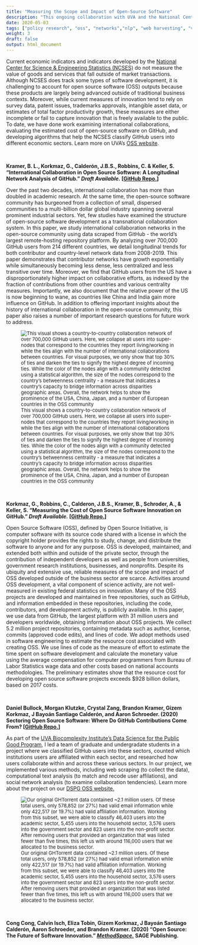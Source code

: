 ```yaml
---
title: "Measuring the Scope and Impact of Open-Source Software"
description: "This ongoing collaboration with UVA and the National Center for Science and Engineering Statistics, we use web scraping, computational text analysis and network analysis to measure the scope and impact of open-source software development."
date: 2020-05-03
tags: ["policy research", "oss", "networks","nlp", "web harvesting", "viz"]
weight: 3
draft: false
output: html_document
---
```


Current economic indicators and indicators developed by the [National Center for Science & Engineering Statistics (NCSES)](https://www.nsf.gov/statistics/) do not measure the value of goods and services that fall outside of market transactions. Although NCSES does track some types of software development, it is challenging to account for open source software (OSS) outputs because these products are largely being advanced outside of traditional business contexts. Moreover, while current measures of innovation tend to rely on survey data, patent issues, trademarks approvals, intangible asset data, or estimates of total factor productivity growth, these measures are either incomplete or fail to capture innovation that is freely available to the public. To date, we have done work examining international collaborations, evaluating the estimated cost of open-source software on GitHub, and developing algorithms that help the NCSES classify GitHub users into different economic sectors. Learn more on UVA's [OSS website](https://oss-research.netlify.app/).

<br>

**Kramer, B. L., Korkmaz, G., Calderón, J.B.S., Robbins, C. & Keller, S. “International Collaboration in Open Source Software: A Longitudinal Network Analysis of GitHub.” *Draft Available.* [[GitHub Repo.](https://github.com/uva-bi-sdad/oss-2020)]**

Over the past two decades, international collaboration has more than doubled in academic research. At the same time, the open-source software community has burgeoned from a collection of small, dispersed communities to a multi-billion dollar global industry spanning several prominent industrial sectors. Yet, few studies have examined the structure of open-source software development as a transnational collaboration system. In this paper, we study international collaboration networks in the open-source community using data scraped from GitHub - the world's largest remote-hosting repository platform. By analyzing over 700,000 GitHub users from 214 different countries, we detail longitudinal trends for both contributor and country-level network data from 2008-2019. This paper demonstrates that contributor networks have growth exponentially while simultaneously becoming less dense, less centralized and less transitive over time. Moreover, we find that GitHub users from the US have a disproportionately higher impact on collaborative efforts, as indexed by the fraction of contributions from other countries and various centrality measures. Importantly, we also document that the relative power of the US is now beginning to wane, as countries like China and India gain more influence on GitHub. In addition to offering important insights about the history of international collaboration in the open-source community, this paper also raises a number of important research questions for future work to address.

<font size="2"> 

![This visual shows a country-to-country collaboration network of over 700,000 GitHub users. Here, we collapse all users into super-nodes that correspond to the countries they report living/working in while the ties align with the number of international collaborations between countries. For visual purposes, we only show that top 30% of ties and darken the ties to signify the highest degree of incoming ties. While the color of the nodes align with a community detected using a statistical algorithm, the size of the nodes correspond to the country's betweenness centrality - a measure that indicates a country's capacity to bridge information across disparities geographic areas. Overall, the network helps to show the prominence of the USA, China, Japan, and a number of European countries in the OSS community ](/projects/oss_files/oss-network.png)

</font>

<br>

**Korkmaz, G., Robbins, C., Calderon, J.B.S., Kramer, B., Schroder, A., & Keller, S. “Measuring the Cost of Open Source Software Innovation on GitHub.” *Draft Available.* [[GitHub Repo.](https://github.com/uva-bi-sdad/oss-2020/tree/master/src/github-cost-estimation)]**

Open Source Software (OSS), defined by Open Source Initiative, is computer software with its source
code shared with a license in which the copyright holder provides the rights to study, change, and
distribute the software to anyone and for any purpose. OSS is developed, maintained, and extended both
within and outside of the private sector, through the contribution of independent developers as well as
people from universities, government research institutions, businesses, and nonprofits. Despite its ubiquity and extensive use, reliable measures of the scope and impact of OSS developed outside of the business sector are scarce. Activities around OSS development, a vital component of science activity, are not well-measured in existing federal statistics on innovation. Many of the OSS projects are developed and maintained in free repositories, such as GitHub, and information embedded in these repositories, including the code, contributors, and development activity, is publicly available. In this paper, we use data from GitHub, the largest platform with 31 million users and developers worldwide, obtaining information about OSS projects. We collect 5.2 million project repositories, containing metadata such as author, license, commits (approved code edits), and lines of code. We adopt methods used in software engineering to estimate the resource cost associated with creating OSS. We use lines of code as the measure of effort to estimate the time spent on software development and calculate the monetary value using the average compensation for computer programmers from Bureau of Labor Statistics wage data and other costs based on national accounts methodologies. The preliminary estimates show that the resource cost for developing open source software projects exceeds \$928 billion dollars, based on 2017 costs. 

<br>

**Daniel Bullock, Morgan Klutzke, Crystal Zang, Brandon Kramer, Gizem Korkmaz, J Bayoán Santiago Calderón, and Aaron Schroeder. (2020) Sectoring Open Source Software:
Where Do GitHub Contributions Come From? [[GitHub Repo.](https://github.com/uva-bi-sdad/oss-2020)]** 

As part of the [UVA Biocomplexity Institute's Data Science for the Public Good Program](https://datascienceforthepublicgood.org/events/symposium2020/poster-sessions), I led a team of graduate and undergradate students in a project where we classified GitHub users into these sectors, counted which institutions users are affiliated within each sector, and researched how users collaborate within and across these various sectors. In our project, we implemented various methods, including web scraping (to collect the data), computational text analysis (to match and recode user affilations), and social network analysis (to examine collaboration tendencies). Learn more about the project on our [DSPG OSS website.](https://github.com/DSPG-Young-Scholars-Program/dspg20oss)

<font size="2"> 

![Our original GHTorrent data contained ~2.1 million users. Of these total users, only 578,852 (or 27%) had valid email information while only 422,517 (or 19.7%) had valid affiliation information. Working from this subset, we were able to classify 46,403 users into the academic sector, 5,455 users into the household sector, 3,576 users into the government sector and 823 users into the non-profit sector. After removing users that provided an organization that was listed fewer than five times, this left us with around 116,000 users that we allocated to the business sector.](/projects/oss_files/oss-sectoring.png)

</font>

<br>

**Cong Cong, Calvin Isch, Eliza Tobin, Gizem Korkmaz, J Bayoán Santiago Calderón, Aaron Schroeder, and Brandon Kramer. (2020) “Open Source: The Future of Software Innovation.” [*MethodSpace.*](https://www.methodspace.com/open-source-the-future-of-software-innovation/) SAGE Publishing.** 
